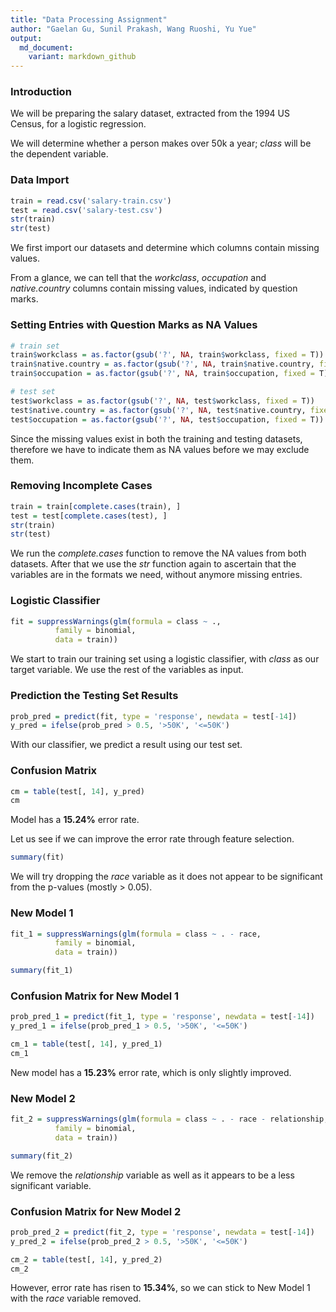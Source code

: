 ```yaml
---
title: "Data Processing Assignment"
author: "Gaelan Gu, Sunil Prakash, Wang Ruoshi, Yu Yue"
output: 
  md_document:
    variant: markdown_github
---
```

### Introduction
We will be preparing the salary dataset, extracted from the 1994 US Census, for a logistic regression. 

We will determine whether a person makes over 50k a year; *class* will be the dependent variable.

### Data Import
```r
train = read.csv('salary-train.csv')
test = read.csv('salary-test.csv')
str(train)
str(test)
```

We first import our datasets and determine which columns contain missing values.

From a glance, we can tell that the *workclass*, *occupation* and *native.country* columns contain missing values, indicated by question marks.

### Setting Entries with Question Marks as NA Values
```r
# train set
train$workclass = as.factor(gsub('?', NA, train$workclass, fixed = T))
train$native.country = as.factor(gsub('?', NA, train$native.country, fixed = T))
train$occupation = as.factor(gsub('?', NA, train$occupation, fixed = T))

# test set
test$workclass = as.factor(gsub('?', NA, test$workclass, fixed = T))
test$native.country = as.factor(gsub('?', NA, test$native.country, fixed = T))
test$occupation = as.factor(gsub('?', NA, test$occupation, fixed = T))
```

Since the missing values exist in both the training and testing datasets, therefore we have to indicate them as NA values before we may exclude them.

### Removing Incomplete Cases
```r
train = train[complete.cases(train), ]
test = test[complete.cases(test), ]
str(train)
str(test)
```

We run the *complete.cases* function to remove the NA values from both datasets. After that we use the *str* function again to ascertain that the variables are in the formats we need, without anymore missing entries.

### Logistic Classifier
```r
fit = suppressWarnings(glm(formula = class ~ .,
          family = binomial,
          data = train))
```

We start to train our training set using a logistic classifier, with *class* as our target variable. We use the rest of the variables as input.

### Prediction the Testing Set Results
```r
prob_pred = predict(fit, type = 'response', newdata = test[-14])
y_pred = ifelse(prob_pred > 0.5, '>50K', '<=50K')
```

With our classifier, we predict a result using our test set.

### Confusion Matrix
```r
cm = table(test[, 14], y_pred)
cm
```

Model has a **15.24%** error rate.

Let us see if we can improve the error rate through feature selection.

```r
summary(fit)
```

We will try dropping the *race* variable as it does not appear to be significant from the p-values (mostly > 0.05).

### New Model 1
```r
fit_1 = suppressWarnings(glm(formula = class ~ . - race,
          family = binomial,
          data = train))

summary(fit_1)
```

### Confusion Matrix for New Model 1
```r
prob_pred_1 = predict(fit_1, type = 'response', newdata = test[-14])
y_pred_1 = ifelse(prob_pred_1 > 0.5, '>50K', '<=50K')

cm_1 = table(test[, 14], y_pred_1)
cm_1
```

New model has a **15.23%** error rate, which is only slightly improved.

### New Model 2
```r
fit_2 = suppressWarnings(glm(formula = class ~ . - race - relationship,
          family = binomial,
          data = train))

summary(fit_2)
```

We remove the *relationship* variable as well as it appears to be a less significant variable.

### Confusion Matrix for New Model 2
```r
prob_pred_2 = predict(fit_2, type = 'response', newdata = test[-14])
y_pred_2 = ifelse(prob_pred_2 > 0.5, '>50K', '<=50K')

cm_2 = table(test[, 14], y_pred_2)
cm_2
```

However, error rate has risen to **15.34%**, so we can stick to New Model 1 with the *race* variable removed.